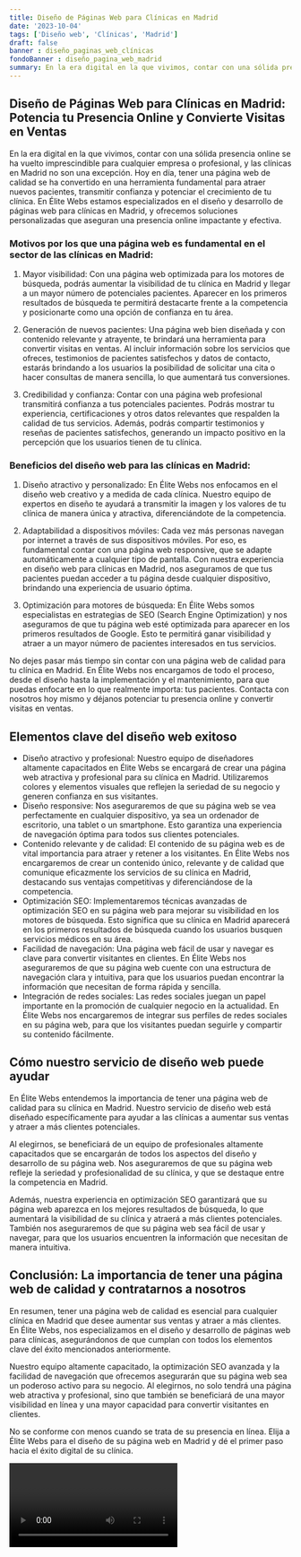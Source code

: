 ```yaml
---
title: Diseño de Páginas Web para Clínicas en Madrid
date: '2023-10-04'
tags: ['Diseño web', 'Clínicas', 'Madrid']
draft: false
banner : diseño_paginas_web_clínicas
fondoBanner : diseño_pagina_web_madrid
summary: En la era digital en la que vivimos, contar con una sólida presencia online se ha vuelto imprescindible para cualquier empresa o profesional, y las clínicas en Madrid no son una excepción. Hoy en día, tener una página web de calidad se ha convertido en una herramienta fundamental para atraer nuevos pacientes, transmitir confianza y potenciar el crecimiento de tu clínica. En Élite Webs estamos especializados en el diseño y desarrollo de páginas web para clínicas en Madrid, y ofrecemos soluciones personalizadas que aseguran una presencia online impactante y efectiva.
---
```


## Diseño de Páginas Web para Clínicas en Madrid: Potencia tu Presencia Online y Convierte Visitas en Ventas

En la era digital en la que vivimos, contar con una sólida presencia online se ha vuelto imprescindible para cualquier empresa o profesional, y las clínicas en Madrid no son una excepción. Hoy en día, tener una página web de calidad se ha convertido en una herramienta fundamental para atraer nuevos pacientes, transmitir confianza y potenciar el crecimiento de tu clínica. En Élite Webs estamos especializados en el diseño y desarrollo de páginas web para clínicas en Madrid, y ofrecemos soluciones personalizadas que aseguran una presencia online impactante y efectiva.

### Motivos por los que una página web es fundamental en el sector de las clínicas en Madrid:

1. Mayor visibilidad: Con una página web optimizada para los motores de búsqueda, podrás aumentar la visibilidad de tu clínica en Madrid y llegar a un mayor número de potenciales pacientes. Aparecer en los primeros resultados de búsqueda te permitirá destacarte frente a la competencia y posicionarte como una opción de confianza en tu área.

2. Generación de nuevos pacientes: Una página web bien diseñada y con contenido relevante y atrayente, te brindará una herramienta para convertir visitas en ventas. Al incluir información sobre los servicios que ofreces, testimonios de pacientes satisfechos y datos de contacto, estarás brindando a los usuarios la posibilidad de solicitar una cita o hacer consultas de manera sencilla, lo que aumentará tus conversiones.

3. Credibilidad y confianza: Contar con una página web profesional transmitirá confianza a tus potenciales pacientes. Podrás mostrar tu experiencia, certificaciones y otros datos relevantes que respalden la calidad de tus servicios. Además, podrás compartir testimonios y reseñas de pacientes satisfechos, generando un impacto positivo en la percepción que los usuarios tienen de tu clínica.

### Beneficios del diseño web para las clínicas en Madrid:

1. Diseño atractivo y personalizado: En Élite Webs nos enfocamos en el diseño web creativo y a medida de cada clínica. Nuestro equipo de expertos en diseño te ayudará a transmitir la imagen y los valores de tu clínica de manera única y atractiva, diferenciándote de la competencia.

2. Adaptabilidad a dispositivos móviles: Cada vez más personas navegan por internet a través de sus dispositivos móviles. Por eso, es fundamental contar con una página web responsive, que se adapte automáticamente a cualquier tipo de pantalla. Con nuestra experiencia en diseño web para clínicas en Madrid, nos aseguramos de que tus pacientes puedan acceder a tu página desde cualquier dispositivo, brindando una experiencia de usuario óptima.

3. Optimización para motores de búsqueda: En Élite Webs somos especialistas en estrategias de SEO (Search Engine Optimization) y nos aseguramos de que tu página web esté optimizada para aparecer en los primeros resultados de Google. Esto te permitirá ganar visibilidad y atraer a un mayor número de pacientes interesados en tus servicios.

No dejes pasar más tiempo sin contar con una página web de calidad para tu clínica en Madrid. En Élite Webs nos encargamos de todo el proceso, desde el diseño hasta la implementación y el mantenimiento, para que puedas enfocarte en lo que realmente importa: tus pacientes. Contacta con nosotros hoy mismo y déjanos potenciar tu presencia online y convertir visitas en ventas.

<GifSeo />

<Cta />

## Elementos clave del diseño web exitoso

- Diseño atractivo y profesional: Nuestro equipo de diseñadores altamente capacitados en Élite Webs se encargará de crear una página web atractiva y profesional para su clínica en Madrid. Utilizaremos colores y elementos visuales que reflejen la seriedad de su negocio y generen confianza en sus visitantes.
- Diseño responsive: Nos aseguraremos de que su página web se vea perfectamente en cualquier dispositivo, ya sea un ordenador de escritorio, una tablet o un smartphone. Esto garantiza una experiencia de navegación óptima para todos sus clientes potenciales.
- Contenido relevante y de calidad: El contenido de su página web es de vital importancia para atraer y retener a los visitantes. En Élite Webs nos encargaremos de crear un contenido único, relevante y de calidad que comunique eficazmente los servicios de su clínica en Madrid, destacando sus ventajas competitivas y diferenciándose de la competencia.
- Optimización SEO: Implementaremos técnicas avanzadas de optimización SEO en su página web para mejorar su visibilidad en los motores de búsqueda. Esto significa que su clínica en Madrid aparecerá en los primeros resultados de búsqueda cuando los usuarios busquen servicios médicos en su área.
- Facilidad de navegación: Una página web fácil de usar y navegar es clave para convertir visitantes en clientes. En Élite Webs nos aseguraremos de que su página web cuente con una estructura de navegación clara y intuitiva, para que los usuarios puedan encontrar la información que necesitan de forma rápida y sencilla.
- Integración de redes sociales: Las redes sociales juegan un papel importante en la promoción de cualquier negocio en la actualidad. En Élite Webs nos encargaremos de integrar sus perfiles de redes sociales en su página web, para que los visitantes puedan seguirle y compartir su contenido fácilmente.

## Cómo nuestro servicio de diseño web puede ayudar

En Élite Webs entendemos la importancia de tener una página web de calidad para su clínica en Madrid. Nuestro servicio de diseño web está diseñado específicamente para ayudar a las clínicas a aumentar sus ventas y atraer a más clientes potenciales. 

Al elegirnos, se beneficiará de un equipo de profesionales altamente capacitados que se encargarán de todos los aspectos del diseño y desarrollo de su página web. Nos aseguraremos de que su página web refleje la seriedad y profesionalidad de su clínica, y que se destaque entre la competencia en Madrid.

Además, nuestra experiencia en optimización SEO garantizará que su página web aparezca en los mejores resultados de búsqueda, lo que aumentará la visibilidad de su clínica y atraerá a más clientes potenciales. También nos aseguraremos de que su página web sea fácil de usar y navegar, para que los usuarios encuentren la información que necesitan de manera intuitiva.

## Conclusión: La importancia de tener una página web de calidad y contratarnos a nosotros

En resumen, tener una página web de calidad es esencial para cualquier clínica en Madrid que desee aumentar sus ventas y atraer a más clientes. En Élite Webs, nos especializamos en el diseño y desarrollo de páginas web para clínicas, asegurándonos de que cumplan con todos los elementos clave del éxito mencionados anteriormente.

Nuestro equipo altamente capacitado, la optimización SEO avanzada y la facilidad de navegación que ofrecemos asegurarán que su página web sea un poderoso activo para su negocio. Al elegirnos, no solo tendrá una página web atractiva y profesional, sino que también se beneficiará de una mayor visibilidad en línea y una mayor capacidad para convertir visitantes en clientes.

No se conforme con menos cuando se trata de su presencia en línea. Elija a Élite Webs para el diseño de su página web en Madrid y dé el primer paso hacia el éxito digital de su clínica.

<Video />

<CtaBot job='Clínicas' city='Madrid'/>

<Gmaps query='Madrid+españa+maps' />